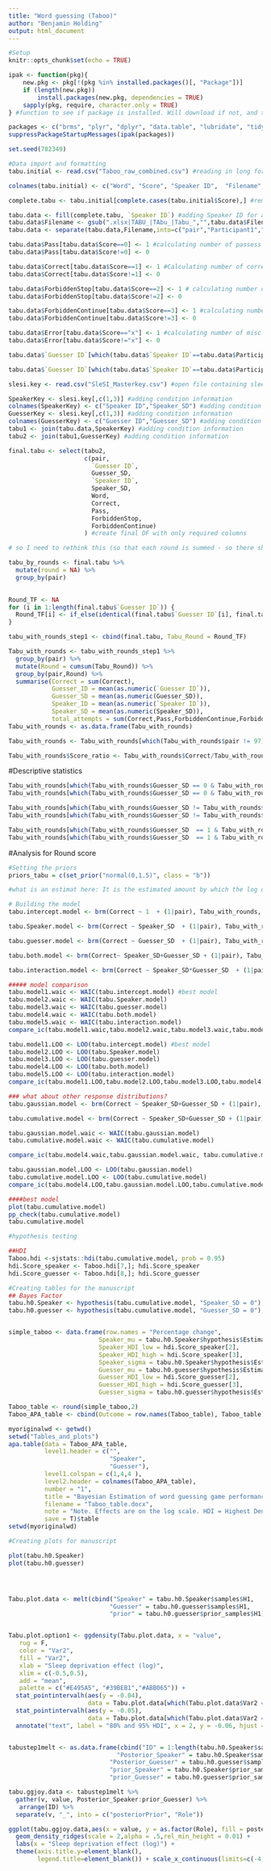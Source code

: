 ```yaml
---
title: "Word guessing (Taboo)"
author: "Benjamin Holding"
output: html_document
---
```


```r
#Setup
knitr::opts_chunk$set(echo = TRUE)

ipak <- function(pkg){
    new.pkg <- pkg[!(pkg %in% installed.packages()[, "Package"])]
    if (length(new.pkg)) 
        install.packages(new.pkg, dependencies = TRUE)
    sapply(pkg, require, character.only = TRUE)
} #function to see if package is installed. Will download if not, and then opens it.

packages <- c("brms", "plyr", "dplyr", "data.table", "lubridate", "tidyr", "xlsx", "tidyr", "apaStyle","sjstats", "BEST", "ggridges", "ggpubr", "tidybayes") #packages that are required
suppressPackageStartupMessages(ipak(packages))

set.seed(782349)
```


```r
#Data import and formatting
tabu.initial <- read.csv("Taboo_raw_combined.csv") #reading in long form data

colnames(tabu.initial) <- c("Word",	"Score", "Speaker ID",	"Filename", "Notes") #changing column names

complete.tabu <- tabu.initial[complete.cases(tabu.initial$Score),] #removing missing rows

tabu.data <- fill(complete.tabu, `Speaker ID`) #adding Speaker ID for all rows
tabu.data$Filename <- gsub(".xlsx|TABU_|TAbu_|Tabu_","",tabu.data$Filename) # changing file name to get pair identity
tabu.data <- separate(tabu.data,Filename,into=c("pair","Participant1","Participant2")) #add pair identity and seperate participant roles

tabu.data$Pass[tabu.data$Score==0] <- 1 #calculating number of passess
tabu.data$Pass[tabu.data$Score!=0] <- 0

tabu.data$Correct[tabu.data$Score==1] <- 1 #Calculating number of correct guesses
tabu.data$Correct[tabu.data$Score!=1] <- 0

tabu.data$ForbiddenStop[tabu.data$Score==2] <- 1 # calculating number of forbidden word errors
tabu.data$ForbiddenStop[tabu.data$Score!=2] <- 0

tabu.data$ForbiddenContinue[tabu.data$Score==3] <- 1 #calculating number of forbidden & cont. errors
tabu.data$ForbiddenContinue[tabu.data$Score!=3] <- 0

tabu.data$Error[tabu.data$Score=="x"] <- 1 #calculating number of misc. errors
tabu.data$Error[tabu.data$Score!="x"] <- 0

tabu.data$`Guesser ID`[which(tabu.data$`Speaker ID`==tabu.data$Participant1)] <- tabu.data$Participant2[which(tabu.data$`Speaker ID`==tabu.data$Participant1)] #specifying guesser

tabu.data$`Guesser ID`[which(tabu.data$`Speaker ID`==tabu.data$Participant2)] <- tabu.data$Participant1[which(tabu.data$`Speaker ID`==tabu.data$Participant2)] # specifying guesser

slesi.key <- read.csv("SleSI_Masterkey.csv") #open file containing sleep condition

SpeakerKey <- slesi.key[,c(1,3)] #adding condition information
colnames(SpeakerKey) <- c("Speaker ID","Speaker_SD") #adding condition information
GuesserKey <- slesi.key[,c(1,3)] #adding condition information
colnames(GuesserKey) <- c("Guesser ID","Guesser_SD") #adding condition information
tabu1 <- join(tabu.data,SpeakerKey) #adding condition information
tabu2 <- join(tabu1,GuesserKey) #adding condition information

final.tabu <- select(tabu2,
                     c(pair,
                       `Guesser ID`,
                       Guesser_SD,
                       `Speaker ID`,
                       Speaker_SD,
                       Word,
                       Correct,
                       Pass,
                       ForbiddenStop,
                       ForbiddenContinue)
                     ) #create final DF with only required columns

# so I need to rethink this (so that each round is summed - so there should be 6 numbers per pair)

tabu_by_rounds <- final.tabu %>% 
  mutate(round = NA) %>%
  group_by(pair)
  

Round_TF <- NA
for (i in 1:length(final.tabu$`Guesser ID`)) {
  Round_TF[i] <- if_else(identical(final.tabu$`Guesser ID`[i], final.tabu$`Guesser ID`[i-1]), 0, 1)
}

tabu_with_rounds_step1 <- cbind(final.tabu, Tabu_Round = Round_TF)

Tabu_with_rounds <- tabu_with_rounds_step1 %>%
  group_by(pair) %>% 
  mutate(Round = cumsum(Tabu_Round)) %>%
  group_by(pair,Round) %>%
  summarise(Correct = sum(Correct), 
            Guesser_ID = mean(as.numeric(`Guesser ID`)), 
            Guesser_SD = mean(as.numeric(Guesser_SD)),
            Speaker_ID = mean(as.numeric(`Speaker ID`)), 
            Speaker_SD = mean(as.numeric(Speaker_SD)),
            total_attempts = sum(Correct,Pass,ForbiddenContinue,ForbiddenContinue))
Tabu_with_rounds <- as.data.frame(Tabu_with_rounds)

Tabu_with_rounds <- Tabu_with_rounds[which(Tabu_with_rounds$pair != 97),] #removing pair with person under 18 years old. 

Tabu_with_rounds$Score_ratio <- Tabu_with_rounds$Correct/Tabu_with_rounds$total_attempts #3rd outcome variable


```

#Descriptive statistics
```r
Tabu_with_rounds[which(Tabu_with_rounds$Guesser_SD == 0 & Tabu_with_rounds$Speaker_SD == 0),] %>% summarise_all(mean) %>% print.data.frame()
Tabu_with_rounds[which(Tabu_with_rounds$Guesser_SD == 0 & Tabu_with_rounds$Speaker_SD == 0),] %>% summarise_all(sd) %>% print.data.frame()

Tabu_with_rounds[which(Tabu_with_rounds$Guesser_SD != Tabu_with_rounds$Speaker_SD),] %>% summarise_all(mean) %>% print.data.frame()
Tabu_with_rounds[which(Tabu_with_rounds$Guesser_SD != Tabu_with_rounds$Speaker_SD),] %>% summarise_all(sd) %>% print.data.frame()

Tabu_with_rounds[which(Tabu_with_rounds$Guesser_SD  == 1 & Tabu_with_rounds$Speaker_SD == 1),] %>% summarise_all(mean) %>% print.data.frame()
Tabu_with_rounds[which(Tabu_with_rounds$Guesser_SD  == 1 & Tabu_with_rounds$Speaker_SD == 1),] %>% summarise_all(sd) %>% print.data.frame()
```

#Analysis for Round score
```r

#Setting the priors
priors_tabu = c(set_prior("normal(0,1.5)", class = "b"))

#what is an estimat here: It is the estimated amount by which the log odds of the DV (score) would increase if IV (Sleepdep) were one unit higher.

# Building the model
tabu.intercept.model <- brm(Correct ~ 1  + (1|pair), Tabu_with_rounds, sample_prior = T, cores = 4,family = poisson())

tabu.Speaker.model <- brm(Correct ~ Speaker_SD  + (1|pair), Tabu_with_rounds,prior=priors_tabu, sample_prior = T, cores = 4,family = poisson())

tabu.guesser.model <- brm(Correct ~ Guesser_SD  + (1|pair), Tabu_with_rounds,prior=priors_tabu, sample_prior = T, cores = 4,family = poisson())

tabu.both.model <- brm(Correct~ Speaker_SD+Guesser_SD + (1|pair), Tabu_with_rounds,prior=priors_tabu, sample_prior = T, cores = 4,family = poisson())

tabu.interaction.model <- brm(Correct ~ Speaker_SD*Guesser_SD  + (1|pair), Tabu_with_rounds,prior=priors_tabu, sample_prior = T, cores = 4,family = poisson())

##### model comparison
tabu.model1.waic <- WAIC(tabu.intercept.model) #best model
tabu.model2.waic <- WAIC(tabu.Speaker.model)
tabu.model3.waic <- WAIC(tabu.guesser.model)
tabu.model4.waic <- WAIC(tabu.both.model) 
tabu.model5.waic <- WAIC(tabu.interaction.model)
compare_ic(tabu.model1.waic,tabu.model2.waic,tabu.model3.waic,tabu.model4.waic,tabu.model5.waic) 

tabu.model1.LOO <- LOO(tabu.intercept.model) #best model
tabu.model2.LOO <- LOO(tabu.Speaker.model) 
tabu.model3.LOO <- LOO(tabu.guesser.model)
tabu.model4.LOO <- LOO(tabu.both.model) 
tabu.model5.LOO <- LOO(tabu.interaction.model)
compare_ic(tabu.model1.LOO,tabu.model2.LOO,tabu.model3.LOO,tabu.model4.LOO,tabu.model5.LOO) #same again here

### what about other response distributions?
tabu.gaussian.model <- brm(Correct ~ Speaker_SD+Guesser_SD + (1|pair), Tabu_with_rounds,prior=priors_tabu, sample_prior = T, cores = 4,family = gaussian)

tabu.cumulative.model <- brm(Correct ~ Speaker_SD+Guesser_SD + (1|pair), Tabu_with_rounds,prior=priors_tabu, sample_prior = T, cores = 4,family = cumulative)

tabu.gaussian.model.waic <- WAIC(tabu.gaussian.model) 
tabu.cumulative.model.waic <- WAIC(tabu.cumulative.model) 

compare_ic(tabu.model4.waic,tabu.gaussian.model.waic, tabu.cumulative.model.waic) #cumulative is best

tabu.gaussian.model.LOO <- LOO(tabu.gaussian.model) 
tabu.cumulative.model.LOO <- LOO(tabu.cumulative.model) 
compare_ic(tabu.model4.LOO,tabu.gaussian.model.LOO,tabu.cumulative.model.LOO) #cumulative is best

####best model 
plot(tabu.cumulative.model)
pp_check(tabu.cumulative.model)
tabu.cumulative.model

#hypothesis testing

##HDI
Taboo.hdi <-sjstats::hdi(tabu.cumulative.model, prob = 0.95)
hdi.Score_speaker <- Taboo.hdi[7,]; hdi.Score_speaker
hdi.Score_guesser <- Taboo.hdi[8,]; hdi.Score_guesser
```


```r
#Creating tables for the manuscript
## Bayes Factor
tabu.h0.Speaker <- hypothesis(tabu.cumulative.model, "Speaker_SD = 0"); plot(tabu.h0.Speaker)
tabu.h0.guesser <- hypothesis(tabu.cumulative.model, "Guesser_SD = 0"); plot(tabu.h0.guesser)


simple_taboo <- data.frame(row.names = "Percentage change",
                         Speaker_mu = tabu.h0.Speaker$hypothesis$Estimate,
                         Speaker_HDI_low = hdi.Score_speaker[2],
                         Speaker_HDI_high = hdi.Score_speaker[3],
                         Speaker_sigma = tabu.h0.Speaker$hypothesis$Est.Error,
                         Guesser_mu = tabu.h0.guesser$hypothesis$Estimate,
                         Guesser_HDI_low = hdi.Score_guesser[2],
                         Guesser_HDI_high = hdi.Score_guesser[3],
                         Guesser_sigma = tabu.h0.guesser$hypothesis$Est.Error)

Taboo_table <- round(simple_taboo,2)
Taboo_APA_table <- cbind(Outcome = row.names(Taboo_table), Taboo_table)

myoriginalwd <- getwd()
setwd("Tables_and_plots")
apa.table(data = Taboo_APA_table,
          level1.header = c("",
                            "Speaker", 
                            "Guesser"),
          level1.colspan = c(1,4,4 ),
          level2.header = colnames(Taboo_APA_table),
          number = "1",
          title = "Bayesian Estimation of word guessing game performance",
          filename = "Taboo_table.docx",
          note = "Note. Effects are on the log scale. HDI = Highest Density Interval; Std.dev = residual standard deviation",
          save = T)$table
setwd(myoriginalwd)
```


```r
#Creating plots for manuscript

plot(tabu.h0.Speaker)
plot(tabu.h0.guesser)




Tabu.plot.data <- melt(cbind("Speaker" = tabu.h0.Speaker$samples$H1, 
                            "Guesser" = tabu.h0.guesser$samples$H1,
                            "prior" = tabu.h0.guesser$prior_samples$H1))


Tabu.plot.option1 <- ggdensity(Tabu.plot.data, x = "value", 
   rug = F,
   color = "Var2",
   fill = "Var2",
   xlab = "Sleep deprivation effect (log)",
   xlim = c(-0.5,0.5),
   add = "mean",
   palette = c("#E495A5", "#39BEB1","#ABB065")) + 
  stat_pointintervalh(aes(y = -0.04), 
                      data = Tabu.plot.data[which(Tabu.plot.data$Var2 == "Speaker"),], fun.data = mean_hdih, .prob = c(.95, .80), color = "#E495A5") +
  stat_pointintervalh(aes(y = -0.05), 
                      data = Tabu.plot.data[which(Tabu.plot.data$Var2 == "Guesser"),], fun.data = mean_hdih, .prob = c(.95, .80), color = "#39BEB1") +
  annotate("text", label = "80% and 95% HDI", x = 2, y = -0.06, hjust = 0, vjust = 0.3)


tabustep1melt <- as.data.frame(cbind("ID" = 1:length(tabu.h0.Speaker$samples$H1),
                              "Posterior_Speaker" = tabu.h0.Speaker$samples$H1, 
                            "Posterior_Guesser" = tabu.h0.guesser$samples$H1,
                            "prior_Speaker" = tabu.h0.Speaker$prior_samples$H1,
                            "prior_Guesser" = tabu.h0.guesser$prior_samples$H1))

tabu.ggjoy.data <- tabustep1melt %>% 
  gather(v, value, Posterior_Speaker:prior_Guesser) %>% 
   arrange(ID) %>% 
  separate(v, "_", into = c("posteriorPrior", "Role"))

ggplot(tabu.ggjoy.data,aes(x = value, y = as.factor(Role), fill = posteriorPrior)) +
  geom_density_ridges(scale = 2,alpha = .5,rel_min_height = 0.01) +  
  labs(x = "Sleep deprivation effect (log)") +
  theme(axis.title.y=element_blank(),
        legend.title=element_blank()) + scale_x_continuous(limits=c(-4, 4)) + scale_fill_cyclical(values = c("#E495A5", "#ABB065"), guide = "legend")
```